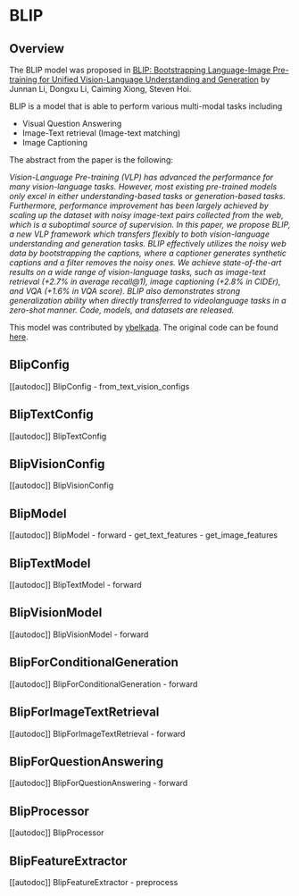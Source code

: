 <!--Copyright 2022 The HuggingFace Team. All rights reserved.

Licensed under the Apache License, Version 2.0 (the "License"); you may not use this file except in compliance with
the License. You may obtain a copy of the License at

http://www.apache.org/licenses/LICENSE-2.0

Unless required by applicable law or agreed to in writing, software distributed under the License is distributed on
an "AS IS" BASIS, WITHOUT WARRANTIES OR CONDITIONS OF ANY KIND, either express or implied. See the License for the
specific language governing permissions and limitations under the License.
-->

# BLIP

## Overview

The BLIP model was proposed in [BLIP: Bootstrapping Language-Image Pre-training for Unified Vision-Language Understanding and Generation](https://arxiv.org/abs/2201.12086) by Junnan Li, Dongxu Li, Caiming Xiong, Steven Hoi.

BLIP is a model that is able to perform various multi-modal tasks including
- Visual Question Answering 
- Image-Text retrieval (Image-text matching)
- Image Captioning

The abstract from the paper is the following:

*Vision-Language Pre-training (VLP) has advanced the performance for many vision-language tasks. 
However, most existing pre-trained models only excel in either understanding-based tasks or generation-based tasks. Furthermore, performance improvement has been largely achieved by scaling up the dataset with noisy image-text pairs collected from the web, which is a suboptimal source of supervision. In this paper, we propose BLIP, a new VLP framework which transfers flexibly to both vision-language understanding and generation tasks. BLIP effectively utilizes the noisy web data by bootstrapping the captions, where a captioner generates synthetic captions and a filter removes the noisy ones. We achieve state-of-the-art results on a wide range of vision-language tasks, such as image-text retrieval (+2.7% in average recall@1), image captioning (+2.8% in CIDEr), and VQA (+1.6% in VQA score). BLIP also demonstrates strong generalization ability when directly transferred to videolanguage tasks in a zero-shot manner. Code, models, and datasets are released.*

This model was contributed by [ybelkada](https://huggingface.co/ybelkada).
The original code can be found [here](https://github.com/salesforce/BLIP).


## BlipConfig

[[autodoc]] BlipConfig
    - from_text_vision_configs

## BlipTextConfig

[[autodoc]] BlipTextConfig

## BlipVisionConfig

[[autodoc]] BlipVisionConfig

## BlipModel

[[autodoc]] BlipModel
    - forward
    - get_text_features
    - get_image_features

## BlipTextModel

[[autodoc]] BlipTextModel
    - forward


## BlipVisionModel

[[autodoc]] BlipVisionModel
    - forward


## BlipForConditionalGeneration

[[autodoc]] BlipForConditionalGeneration
    - forward


## BlipForImageTextRetrieval

[[autodoc]] BlipForImageTextRetrieval
    - forward


## BlipForQuestionAnswering

[[autodoc]] BlipForQuestionAnswering
    - forward


## BlipProcessor

[[autodoc]] BlipProcessor


## BlipFeatureExtractor

[[autodoc]] BlipFeatureExtractor
    - preprocess